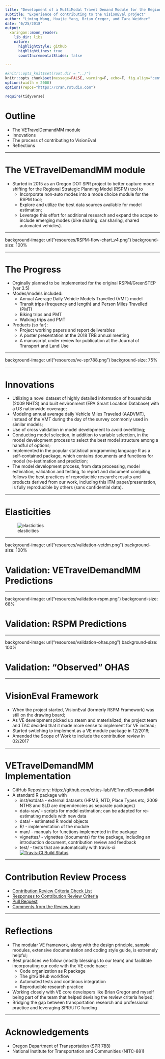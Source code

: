 ```yaml
---
title: "Development of a MultiModal Travel Demand Module for the Regional Strategic Planning Model tool"
subtitle: "Experience of contributing to the VisionEval project"
author: "Liming Wang, Huajie Yang, Brian Gregor, and Tara Weidner"
date: '6/25/2018'
output:
  xaringan::moon_reader:
    lib_dir: libs
    nature:
      highlightStyle: github
      highlightLines: true
      countIncrementalSlides: false
      
---
```


```r
#knitr::opts_knit$set(root.dir = "../")
knitr::opts_chunk$set(message=FALSE, warning=F, echo=F, fig.align="center")
options(width = 2000)
options(repos="https://cran.rstudio.com")

require(tidyverse)
```

# Outline

- The VETravelDemandMM module
- Innovations
- The process of contributing to VisionEval 
- Reflections

---

# The VETravelDemandMM module

- Started in 2015 as an Oregon DOT SPR project to better capture mode shifting for the Regional Strategic Planning Model (RSPM) tool to
    - Incorporate non-auto modes into a mode choice module for the RSPM tool;
    - Explore and utilize the best data sources available for model estimation;
    - Leverage this effort for additional research and expand the scope to include emerging modes (bike sharing, car sharing, shared automated vehicles).

---

background-image: url("resources/RSPM-flow-chart_v4.png")
background-size: 100%

<!-- ![RSPM-flowchart](resources/RSPM-flow-chart_v4.png) -->

---

# The Progress

- Orginally planned to be implemented for the original RSPM/GreenSTEP (ver 3.5)
- Modes/models included:
    - Annual Average Daily Vehicle Models Travelled (VMT) model
    - Transit trips (frequency and length) and Person Miles Travelled (PMT)
    - Biking trips and PMT
    - Walking trips and PMT
- Products (so far):
    - Project working papers and report deliverables
    - A poster presentation at the 2018 TRB annual meeting
    - A manuscript under review for publication at the Journal of Transport and Land Use
    
---

background-image: url("resources/ve-spr788.png")
background-size: 75%

---

# Innovations

- Utilizing a novel dataset of highly detailed information of households (2009 NHTS) and built environment (EPA Smart Location Database) with a US nationwide coverage;
- Modeling annual average daily Vehicle Miles Traveled (AADVMT), instead of the VMT during the day of the survey commonly used in similar models;
- Use of cross validation in model development to avoid overfitting;
- Conducting model selection, in addition to variable selection, in the model development process to select the best model structure among a handful of options;
- Implemented in the popular statistical programming language R as a self-contained package, which contains documents and functions for model (re-)estimation and prediction;
- The model development process, from data processing, model estimation, validation and testing, to report and document compiling, follows the best practices of reproducible research; results and products derived from our work, including this ITM paper/presentation, is fully reproducible by others (sans confidential data).

---

# Elasticities

<!-- I'm not going to show you the usual model estimation results etc here, but just to showcase two examples where I think the new implementation has done a good job -->

![elasticities](resources/elasticity-aadvmt.png)

---

background-image: url("resources/validation-vetdm.png")
background-size: 100%

# Validation: VETravelDemandMM Predictions

---

background-image: url("resources/validation-rspm.png")
background-size: 68%

# Validation: RSPM Predictions

---

background-image: url("resources/validation-ohas.png")
background-size: 100%

# Validation: "Observed" OHAS

---

# VisionEval Framework

- When the project started, VisionEval (formerly RSPM Framework) was still on the drawing board;
- As VE development picked up steam and materialized, the project team and TAC decided that it made more sense to implement for VE instead;
- Started swtiching to implement as a VE module package in 12/2016;
- Amended the Scope of Work to include the contribution review in 02/2017

---

# VETravelDemandMM Implementation

- GitHub Repository: https://github.com/cities-lab/VETravelDemandMM
- A standard R package with
    - inst/extdata - external datasets (HPMS, NTD, Place Types etc; 2009 NTHS and SLD are dependencies as separate packages)
    - data-raw/ - scripts for model estimation; can be adapted for re-estimating models with new data
    - data/ - estimated R model objects
    - R/ - implementation of the module
    - man/ - manuals for functions implemented in the package
    - vignettes/ - vignettes (documents) for the package, including an introduction document, contribution review and feedback
    - test/ - tests that are automatically with travis-ci [![Travis-CI Build Status](https://travis-ci.org/cities-lab/VETravelDemandMM.svg)](https://travis-ci.org/cities-lab/VETravelDemandMM)

---

# Contribution Review Process

- [Contribution Review Criteria Check List](https://github.com/gregorbj/VisionEval/wiki/Contribution-Review-Criteria)
- [Responses to Contribution Review Criteria](https://cities-lab.github.io/VETravelDemandMM/Review.html)
- [Pull Request](https://github.com/gregorbj/VisionEval/pull/130)
- [Comments from the Review team](https://github.com/gregorbj/VisionEval/wiki/Example-Review#feedback)

---

# Reflections

- The modular VE framework, along with the design principle, sample modules, extensive documentation and coding style guide, is extremely helpful;
- Best practices we follow (mostly blessings to our team) and facilitate incorporating our code with the VE code base:
  - Code organization as R package
  - The git/GitHub workflow
  - Automated tests and continous integration
  - Reproducible research practice
- Working closely with VE core developers like Brian Gregor and myself being part of the team that helped devising the review criteria helped;
- Bridging the gap between transportation research and professional practice and leveraging SPR/UTC funding

---

# Acknowledgements

- Oregon Department of Transportation (SPR 788) 
- National Institute for Transportation and Communities (NITC-881)
